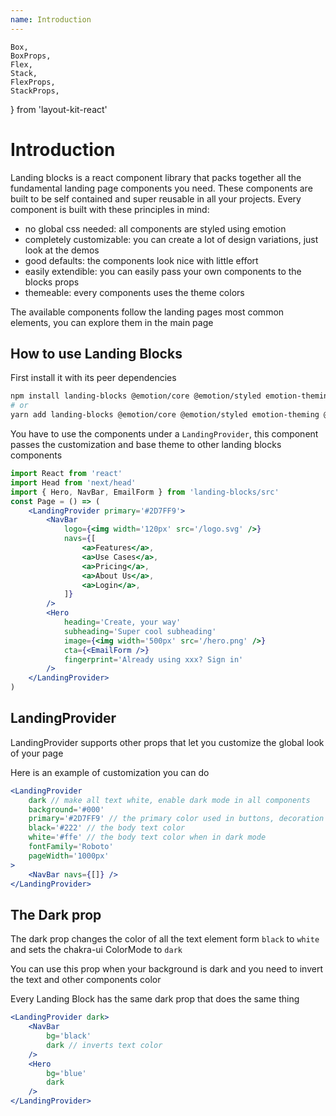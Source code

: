 ```yaml
---
name: Introduction
---
```


    Box,
    BoxProps,
    Flex,
    Stack,
    FlexProps,
    StackProps,
} from 'layout-kit-react'

<Stack align='center' my='40px'>
    <HeadingLogoIcon width='400px' long />
</Stack>

# Introduction

Landing blocks is a react component library that packs together all the fundamental landing page components you need.
These components are built to be self contained and super reusable in all your projects.
Every component is built with these principles in mind:

-   no global css needed: all components are styled using emotion
-   completely customizable: you can create a lot of design variations, just look at the demos
-   good defaults: the components look nice with little effort
-   easily extendible: you can easily pass your own components to the blocks props
-   themeable: every components uses the theme colors

The available components follow the landing pages most common elements, you can explore them in the main page

## How to use Landing Blocks

First install it with its peer dependencies

```sh
npm install landing-blocks @emotion/core @emotion/styled emotion-theming @chakra-ui/core
# or
yarn add landing-blocks @emotion/core @emotion/styled emotion-theming @chakra-ui/core
```

You have to use the components under a `LandingProvider`, this component passes the customization and base theme to other landing blocks components

```jsx
import React from 'react'
import Head from 'next/head'
import { Hero, NavBar, EmailForm } from 'landing-blocks/src'
const Page = () => (
    <LandingProvider primary='#2D7FF9'>
        <NavBar
            logo={<img width='120px' src='/logo.svg' />}
            navs={[
                <a>Features</a>,
                <a>Use Cases</a>,
                <a>Pricing</a>,
                <a>About Us</a>,
                <a>Login</a>,
            ]}
        />
        <Hero
            heading='Create, your way'
            subheading='Super cool subheading'
            image={<img width='500px' src='/hero.png' />}
            cta={<EmailForm />}
            fingerprint='Already using xxx? Sign in'
        />
    </LandingProvider>
)
```

## LandingProvider

LandingProvider supports other props that let you customize the global look of your page

Here is an example of customization you can do

```jsx
<LandingProvider
    dark // make all text white, enable dark mode in all components
    background='#000'
    primary='#2D7FF9' // the primary color used in buttons, decoration elements, ...
    black='#222' // the body text color
    white='#ffe' // the body text color when in dark mode
    fontFamily='Roboto'
    pageWidth='1000px'
>
    <NavBar navs={[]} />
</LandingProvider>
```

## The Dark prop

The dark prop changes the color of all the text element form `black` to `white` and sets the chakra-ui ColorMode to `dark`

You can use this prop when your background is dark and you need to invert the text and other components color

Every Landing Block has the same dark prop that does the same thing

```jsx
<LandingProvider dark>
    <NavBar
        bg='black'
        dark // inverts text color
    />
    <Hero
        bg='blue'
        dark
    />
</LandingProvider>
```
